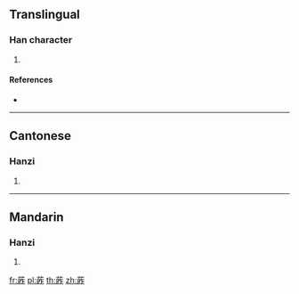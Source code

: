 {{character info/new}}
==Translingual==

===Han character===
{{Han char|rn=140|rad=艸|as=09|sn=15|four=44611|canj=TAOS}}

# {{defn|Han|sort=艸09}}

====References====
* {{Han ref|kx=1043.240|dkj=31375|dj=1504.090|hdz=53248.020|uh=8443|ud=33859|bh=DFC3|bd=57283}}

----

==Cantonese==

===Hanzi===
{{yue-hanzi|jyut=|y=jou6}}

# {{defn|lang=yue|sort=艸09}}

----

==Mandarin==

===Hanzi===
{{cmn-hanzi|pin=[[zuó]] ([[zuo2]])|wg=tso<sup>2</sup>}}

# {{defn|lang=cmn|sort=艸09}}

[[fr:葃]]
[[pl:葃]]
[[th:葃]]
[[zh:葃]]